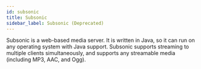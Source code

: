 ```yaml
---
id: subsonic
title: Subsonic
sidebar_label: Subsonic (Deprecated)
---
```


Subsonic is a web-based media server. It is written in Java, so it can run on any operating system with Java support. Subsonic supports streaming to multiple clients simultaneously, and supports any streamable media (including MP3, AAC, and Ogg).


<Deprecated alternative="airsonic"/>